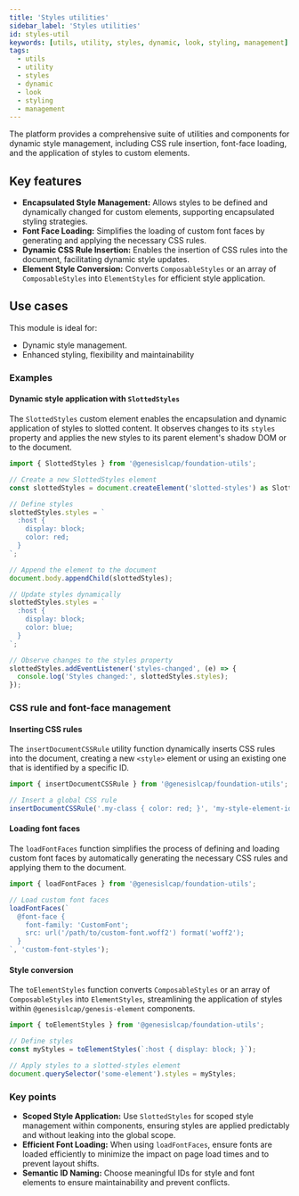 ```yaml
---
title: 'Styles utilities'
sidebar_label: 'Styles utilities'
id: styles-util
keywords: [utils, utility, styles, dynamic, look, styling, management]
tags:
  - utils
  - utility
  - styles
  - dynamic
  - look
  - styling
  - management
---
```


The platform provides a comprehensive suite of utilities and components for dynamic style management, including CSS rule insertion, font-face loading, and the application of styles to custom elements.

## Key features

- **Encapsulated Style Management:** Allows styles to be defined and dynamically changed for custom elements, supporting encapsulated styling strategies.
- **Font Face Loading:** Simplifies the loading of custom font faces by generating and applying the necessary CSS rules.
- **Dynamic CSS Rule Insertion:** Enables the insertion of CSS rules into the document, facilitating dynamic style updates.
- **Element Style Conversion:** Converts `ComposableStyles` or an array of `ComposableStyles` into `ElementStyles` for efficient style application.

## Use cases

This module is ideal for:
- Dynamic style management.
- Enhanced styling, flexibility and maintainability

### Examples

#### Dynamic style application with `SlottedStyles`

The `SlottedStyles` custom element enables the encapsulation and dynamic application of styles to slotted content. It observes changes to its `styles` property and applies the new styles to its parent element's shadow DOM or to the document.

```typescript
import { SlottedStyles } from '@genesislcap/foundation-utils';

// Create a new SlottedStyles element
const slottedStyles = document.createElement('slotted-styles') as SlottedStyles;

// Define styles
slottedStyles.styles = `
  :host {
    display: block;
    color: red;
  }
`;

// Append the element to the document
document.body.appendChild(slottedStyles);

// Update styles dynamically
slottedStyles.styles = `
  :host {
    display: block;
    color: blue;
  }
`;

// Observe changes to the styles property
slottedStyles.addEventListener('styles-changed', (e) => {
  console.log('Styles changed:', slottedStyles.styles);
});
```

### CSS rule and font-face management

#### Inserting CSS rules

The `insertDocumentCSSRule` utility function dynamically inserts CSS rules into the document, creating a new `<style>` element or using an existing one that is identified by a specific ID.

```typescript
import { insertDocumentCSSRule } from '@genesislcap/foundation-utils';

// Insert a global CSS rule
insertDocumentCSSRule('.my-class { color: red; }', 'my-style-element-id');
```

#### Loading font faces

The `loadFontFaces` function simplifies the process of defining and loading custom font faces by automatically generating the necessary CSS rules and applying them to the document.

```typescript
import { loadFontFaces } from '@genesislcap/foundation-utils';

// Load custom font faces
loadFontFaces(`
  @font-face {
    font-family: 'CustomFont';
    src: url('/path/to/custom-font.woff2') format('woff2');
  }
`, 'custom-font-styles');
```

#### Style conversion

The `toElementStyles` function converts `ComposableStyles` or an array of `ComposableStyles` into `ElementStyles`, streamlining the application of styles within `@genesislcap/genesis-element` components.

```typescript
import { toElementStyles } from '@genesislcap/foundation-utils';

// Define styles
const myStyles = toElementStyles(`:host { display: block; }`);

// Apply styles to a slotted-styles element
document.querySelector('some-element').styles = myStyles;
```

### Key points

- **Scoped Style Application:** Use `SlottedStyles` for scoped style management within components, ensuring styles are applied predictably and without leaking into the global scope.
- **Efficient Font Loading:** When using `loadFontFaces`, ensure fonts are loaded efficiently to minimize the impact on page load times and to prevent layout shifts.
- **Semantic ID Naming:** Choose meaningful IDs for style and font elements to ensure maintainability and prevent conflicts.
